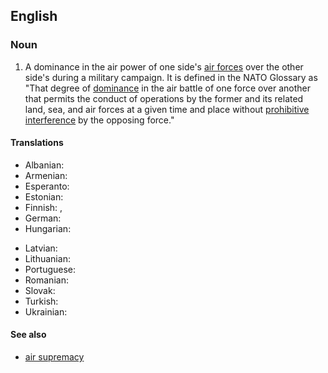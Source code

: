 ==English==

===Noun===
{{en-noun|~}}

# {{lb|en|warfare}} A dominance in the air power of one side's [[air force]]s over the other side's during a military campaign. It is defined in the NATO Glossary as "That degree of [[dominance]] in the air battle of one force over another that permits the conduct of operations by the former and its related land, sea, and air forces at a given time and place without [[prohibitive]] [[interference]] by the opposing force."

====Translations====
{{trans-top|dominance in the air power}}
* Albanian: {{t-needed|sq}}
* Armenian: {{t-needed|hy}}
* Esperanto: {{t-needed|eo}}
* Estonian: {{t-needed|et}}
* Finnish: {{t|fi|ilmaylivoima}}, {{t|fi|ilmanherruus}}
* German: {{t|de|Luftüberlegenheit|f}}
* Hungarian: {{t-needed|hu}}
{{trans-mid}}
* Latvian: {{t-needed|lv}}
* Lithuanian: {{t-needed|lt}}
* Portuguese: {{t|pt|[[superioridade]] [[aérea]]|f}}
* Romanian: {{t-needed|ro}}
* Slovak: {{t-needed|sk}}
* Turkish: {{t-needed|tr}}
* Ukrainian: {{t-needed|uk}}
{{trans-bottom}}

====See also====
* [[air supremacy]]